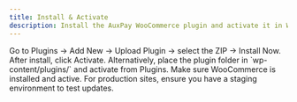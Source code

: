 ```yaml
---
title: Install & Activate
description: Install the AuxPay WooCommerce plugin and activate it in WordPress.
---
```


<Steps>
<Step title="Upload the plugin">
Go to Plugins → Add New → Upload Plugin → select the ZIP → Install Now.
</Step>
<Step title="Activate">
After install, click Activate. Alternatively, place the plugin folder in `wp-content/plugins/` and activate from Plugins.
</Step>
<Step title="Verify WooCommerce">
Make sure WooCommerce is installed and active.
</Step>
</Steps>

<Callout>
For production sites, ensure you have a staging environment to test updates.
</Callout>
